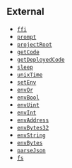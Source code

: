 ## External

- [`ffi`](/reference/cheatcodes/ffi.mdx)
- [`prompt`](/reference/cheatcodes/prompt.mdx)
- [`projectRoot`](/reference/cheatcodes/project-root.mdx)
- [`getCode`](/reference/cheatcodes/get-code.mdx)
- [`getDeployedCode`](/reference/cheatcodes/get-deployed-code.mdx)
- [`sleep`](/reference/cheatcodes/sleep.mdx)
- [`unixTime`](/reference/cheatcodes/unix-time.mdx)
- [`setEnv`](/reference/cheatcodes/set-env.mdx)
- [`envOr`](/reference/cheatcodes/env-or.mdx)
- [`envBool`](/reference/cheatcodes/env-bool.mdx)
- [`envUint`](/reference/cheatcodes/env-uint.mdx)
- [`envInt`](/reference/cheatcodes/env-int.mdx)
- [`envAddress`](/reference/cheatcodes/env-address.mdx)
- [`envBytes32`](/reference/cheatcodes/env-bytes32.mdx)
- [`envString`](/reference/cheatcodes/env-string.mdx)
- [`envBytes`](/reference/cheatcodes/env-bytes.mdx)
- [`parseJson`](/reference/cheatcodes/parse-json.mdx)
- [`fs`](/reference/cheatcodes/fs.mdx)
